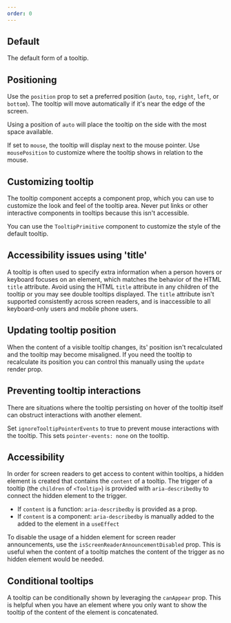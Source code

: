```yaml
---
order: 0
---
```



## Default

The default form of a tooltip.

<Example Component={TooltipDefault} packageName="@atlaskit/tooltip" />

## Positioning

Use the `position` prop to set a preferred position (`auto`, `top`, `right`, `left`, or `bottom`).
The tooltip will move automatically if it's near the edge of the screen.

Using a position of `auto` will place the tooltip on the side with the most space available.

<Example Component={TooltipPosition} packageName="@atlaskit/tooltip" />

If set to `mouse`, the tooltip will display next to the mouse pointer. Use `mousePosition` to
customize where the tooltip shows in relation to the mouse.

<Example Component={TooltipPositionMouse} packageName="@atlaskit/tooltip" />

## Customizing tooltip

The tooltip component accepts a component prop, which you can use to customize the look and feel of
the tooltip area. Never put links or other interactive components in tooltips because this isn't
accessible.

You can use the `TooltipPrimitive` component to customize the style of the default tooltip.

<Example Component={TooltipCustomization} packageName="@atlaskit/tooltip" />

## Accessibility issues using 'title'

A tooltip is often used to specify extra information when a person hovers or keyboard focuses on an
element, which matches the behavior of the HTML `title` attribute. Avoid using the HTML `title`
attribute in any children of the tooltip or you may see double tooltips displayed. The `title`
attribute isn't supported consistently across screen readers, and is inaccessible to all
keyboard-only users and mobile phone users.

<Example Component={TooltipAvoidTitle} packageName="@atlaskit/tooltip" />

## Updating tooltip position

When the content of a visible tooltip changes, its' position isn't recalculated and the tooltip may
become misaligned. If you need the tooltip to recalculate its position you can control this manually
using the `update` render prop.

<Example Component={TooltipUpdate} packageName="@atlaskit/tooltip" />

## Preventing tooltip interactions

There are situations where the tooltip persisting on hover of the tooltip itself can obstruct
interactions with another element.

Set `ignoreTooltipPointerEvents` to true to prevent mouse interactions with the tooltip. This sets
`pointer-events: none` on the tooltip.

<Example Component={TooltipPreventInteractions} packageName="@atlaskit/tooltip" />

## Accessibility

In order for screen readers to get access to content within tooltips, a hidden element is created
that contains the `content` of a tooltip. The trigger of a tooltip (the `children` of `<Tooltip>`)
is provided with `aria-describedby` to connect the hidden element to the trigger.

- If `content` is a function: `aria-describedby` is provided as a prop.
- If `content` is a component: `aria-describedby` is manually added to the added to the element in a
  `useEffect`

To disable the usage of a hidden element for screen reader announcements, use the
`isScreenReaderAnnouncementDisabled` prop. This is useful when the content of a tooltip matches the
content of the trigger as no hidden element would be needed.

<Example Component={TooltipRenderProps} packageName="@atlaskit/tooltip" />

## Conditional tooltips

A tooltip can be conditionally shown by leveraging the `canAppear` prop. This is helpful when you
have an element where you only want to show the tooltip of the content of the element is
concatenated.

<Example Component={TooltipConditional} packageName="@atlaskit/tooltip" />
